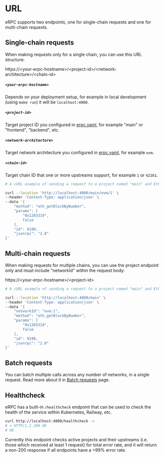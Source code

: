 
# URL

eRPC supports two endpoints, one for single-chain requests and one for multi-chain requests.

## Single-chain requests

When making requests only for a single chain, you can use this URL structure:

<Callout type='info'>
  https://&lt;your-erpc-hostname&gt;/&lt;project-id&gt;/&lt;network-architecture&gt;/&lt;chain-id&gt;
</Callout>

##### `<your-erpc-hostname>`
Depends on your deployment setup, for example in local development (using `make run`) it will be `localhost:4000`.

##### `<project-id>`
Target project ID you configured in [erpc.yaml](/config/example), for example "main" or "frontend", "backend", etc.

##### `<network-architecture>`
Target network architecture you configured in [erpc.yaml](/config/example), for example `evm`.

##### `<chain-id>`
Target chain ID that one or more upstreams support, for example `1` or `42161`.


```bash
# A cURL example of sending a request to a project named "main" and Ethereum mainnet chain:

curl --location 'http://localhost:4000/main/evm/1' \
--header 'Content-Type: application/json' \
--data '{
    "method": "eth_getBlockByNumber",
    "params": [
        "0x1203319",
        false
    ],
    "id": 9199,
    "jsonrpc": "2.0"
}'
```

## Multi-chain requests

When making requests for multiple chains, you can use the project endpoint only and must include "networkId" within the request body:

<Callout type='info'>
  https://&lt;your-erpc-hostname&gt;/&lt;project-id&gt;
</Callout>


```bash
# A cURL example of sending a request to a project named "main" and Ethereum mainnet chain:

curl --location 'http://localhost:4000/main' \
--header 'Content-Type: application/json' \
--data '{
    "networkId": "evm:1",
    "method": "eth_getBlockByNumber",
    "params": [
        "0x1203319",
        false
    ],
    "id": 9199,
    "jsonrpc": "2.0"
}'
```

## Batch requests

You can batch multiple calls across any number of networks, in a single request. Read more about it in [Batch requests](/operation/batch) page.

## Healthcheck

eRPC has a built-in `/healthcheck` endpoint that can be used to check the health of the service within Kubernetes, Railway, etc.

```bash
curl http://localhost:4000/healthcheck -v
# < HTTP/1.1 200 OK
# OK
```

<Callout type="info">
Currently this endpoint checks active projects and their upstreams (i.e. those which received at least 1 request) for total error rate, and it will return a non-200 response if all endpoints have a +99% error rate.
</Callout>
